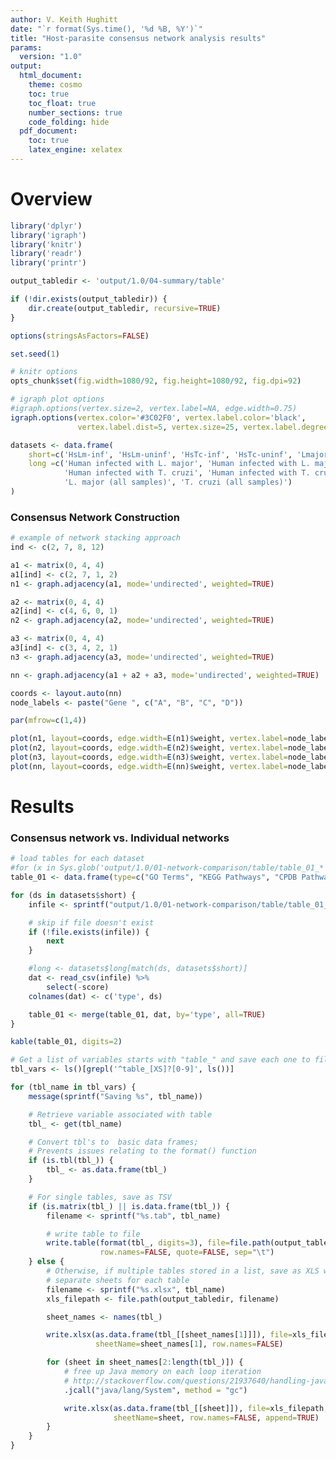 ```yaml
---
author: V. Keith Hughitt
date: "`r format(Sys.time(), '%d %B, %Y')`"
title: "Host-parasite consensus network analysis results"
params:
  version: "1.0"
output:
  html_document:
    theme: cosmo
    toc: true
    toc_float: true
    number_sections: true
    code_folding: hide
  pdf_document:
    toc: true
    latex_engine: xelatex
---
```


Overview
========

```r
library('dplyr')
library('igraph')
library('knitr')
library('readr')
library('printr')

output_tabledir <- 'output/1.0/04-summary/table'

if (!dir.exists(output_tabledir)) {
    dir.create(output_tabledir, recursive=TRUE)
}

options(stringsAsFactors=FALSE)

set.seed(1)

# knitr options
opts_chunk$set(fig.width=1080/92, fig.height=1080/92, fig.dpi=92)

# igraph plot options
#igraph.options(vertex.size=2, vertex.label=NA, edge.width=0.75)
igraph.options(vertex.color='#3C02F0', vertex.label.color='black',
               vertex.label.dist=5, vertex.size=25, vertex.label.degree=2 * pi)
```

```r
datasets <- data.frame(
    short=c('HsLm-inf', 'HsLm-uninf', 'HsTc-inf', 'HsTc-uninf', 'Lmajor', 'Tcruzi'),
    long =c('Human infected with L. major', 'Human infected with L. major (uninfected samples)',
            'Human infected with T. cruzi', 'Human infected with T. cruzi (uninfected samples)',
            'L. major (all samples)', 'T. cruzi (all samples)')
)
```

### Consensus Network Construction

```r
# example of network stacking approach
ind <- c(2, 7, 8, 12)

a1 <- matrix(0, 4, 4)
a1[ind] <- c(2, 7, 1, 2)
n1 <- graph.adjacency(a1, mode='undirected', weighted=TRUE)

a2 <- matrix(0, 4, 4)
a2[ind] <- c(4, 6, 0, 1)
n2 <- graph.adjacency(a2, mode='undirected', weighted=TRUE)

a3 <- matrix(0, 4, 4)
a3[ind] <- c(3, 4, 2, 1)
n3 <- graph.adjacency(a3, mode='undirected', weighted=TRUE)

nn <- graph.adjacency(a1 + a2 + a3, mode='undirected', weighted=TRUE)

coords <- layout.auto(nn)
node_labels <- paste("Gene ", c("A", "B", "C", "D"))

par(mfrow=c(1,4))

plot(n1, layout=coords, edge.width=E(n1)$weight, vertex.label=node_labels)
plot(n2, layout=coords, edge.width=E(n2)$weight, vertex.label=node_labels)
plot(n3, layout=coords, edge.width=E(n3)$weight, vertex.label=node_labels)
plot(nn, layout=coords, edge.width=E(nn)$weight, vertex.label=node_labels)
```

Results
=======

### Consensus network vs. Individual networks

```r
# load tables for each dataset
#for (x in Sys.glob('output/1.0/01-network-comparison/table/table_01_*')) {
table_01 <- data.frame(type=c("GO Terms", "KEGG Pathways", "CPDB Pathways", "Marbach TF Genes"))

for (ds in datasets$short) {
    infile <- sprintf("output/1.0/01-network-comparison/table/table_01_%s.csv", tolower(ds))

    # skip if file doesn't exist
    if (!file.exists(infile)) {
        next
    }

    #long <- datasets$long[match(ds, datasets$short)]
    dat <- read_csv(infile) %>%
        select(-score)
    colnames(dat) <- c('type', ds)

    table_01 <- merge(table_01, dat, by='type', all=TRUE)
}

kable(table_01, digits=2)
```

```r
# Get a list of variables starts with "table_" and save each one to file
tbl_vars <- ls()[grepl('^table_[XS]?[0-9]', ls())]

for (tbl_name in tbl_vars) {
    message(sprintf("Saving %s", tbl_name))

    # Retrieve variable associated with table
    tbl_ <- get(tbl_name)

    # Convert tbl's to  basic data frames; 
    # Prevents issues relating to the format() function
    if (is.tbl(tbl_)) {
        tbl_ <- as.data.frame(tbl_)
    }

    # For single tables, save as TSV
    if (is.matrix(tbl_) || is.data.frame(tbl_)) {
        filename <- sprintf("%s.tab", tbl_name)

        # write table to file
        write.table(format(tbl_, digits=3), file=file.path(output_tabledir, filename),
                    row.names=FALSE, quote=FALSE, sep="\t")
    } else {
        # Otherwise, if multiple tables stored in a list, save as XLS with
        # separate sheets for each table
        filename <- sprintf("%s.xlsx", tbl_name)
        xls_filepath <- file.path(output_tabledir, filename)

        sheet_names <- names(tbl_)

        write.xlsx(as.data.frame(tbl_[[sheet_names[1]]]), file=xls_filepath,
                   sheetName=sheet_names[1], row.names=FALSE)

        for (sheet in sheet_names[2:length(tbl_)]) {
            # free up Java memory on each loop iteration
            # http://stackoverflow.com/questions/21937640/handling-java-lang-outofmemoryerror-when-writing-to-excel-from-r
            .jcall("java/lang/System", method = "gc")

            write.xlsx(as.data.frame(tbl_[[sheet]]), file=xls_filepath,
                       sheetName=sheet, row.names=FALSE, append=TRUE)
        }
    }
}
```

